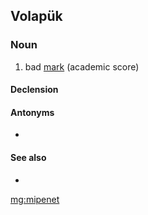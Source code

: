 ==Volapük==

===Noun===
{{vo-noun}}

# bad [[mark]] (academic score)

====Declension====
{{vo-decl-noun}}

====Antonyms====
* {{l|vo|beopenet}}

====See also====
* {{l|vo|penet}}

[[mg:mipenet]]
